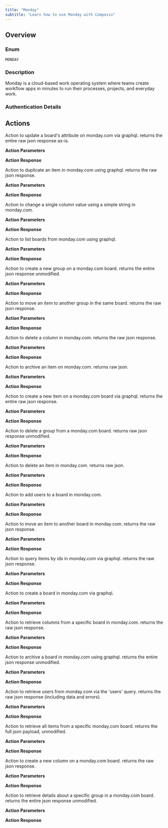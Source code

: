 ```yaml
---
title: "Monday"
subtitle: "Learn how to use Monday with Composio"
---
```



## Overview

### Enum
`MONDAY`

### Description
Monday is a cloud-based work operating system where teams create
    workflow apps in minutes to run their processes, projects, and
    everyday work.

### Authentication Details

<Accordion title="OAUTH2">
<ParamField path="client_id" type="string" required={true}>
</ParamField>

<ParamField path="client_secret" type="string" required={true}>
</ParamField>

<ParamField path="oauth_redirect_uri" type="string" default="https://backend.composio.dev/api/v1/auth-apps/add">
</ParamField>

<ParamField path="scopes" type="string" default="account:read,assets:read,boards:read,boards:write,docs:read,docs:write,me:read,notifications:write,tags:read,teams:read,updates:read,updates:write,users:read,users:write,webhooks:read,webhooks:write,workspaces:read,workspaces:write">
</ParamField>

<ParamField path="base_url" type="string" default="https://api.monday.com">
</ParamField>

</Accordion>


## Actions

<AccordionGroup>
<Accordion title="MONDAY_UPDATE_BOARD">
Action to update a board's attribute on monday.com via graphql. returns the entire raw json response as-is.

**Action Parameters**

<ParamField path="board_id" type="integer" required={true}>
</ParamField>

<ParamField path="board_attribute" type="string" required={true}>
</ParamField>

<ParamField path="new_value" type="string" required={true}>
</ParamField>


**Action Response**

<ParamField path="data" type="object">
</ParamField>

<ParamField path="successful" type="boolean">
</ParamField>

<ParamField path="error" type="">
</ParamField>

</Accordion>

<Accordion title="MONDAY_DUPLICATE_ITEM">
Action to duplicate an item in monday.com using graphql. returns the raw json response.

**Action Parameters**

<ParamField path="board_id" type="integer" required={true}>
</ParamField>

<ParamField path="item_id" type="integer" required={true}>
</ParamField>

<ParamField path="with_updates" type="boolean">
</ParamField>


**Action Response**

<ParamField path="data" type="object">
</ParamField>

<ParamField path="successful" type="boolean">
</ParamField>

<ParamField path="error" type="">
</ParamField>

</Accordion>

<Accordion title="MONDAY_CHANGE_SIMPLE_COLUMN_VALUE">
Action to change a single column value using a simple string in monday.com.

**Action Parameters**

<ParamField path="board_id" type="integer" required={true}>
</ParamField>

<ParamField path="item_id" type="integer" required={true}>
</ParamField>

<ParamField path="column_id" type="string" required={true}>
</ParamField>

<ParamField path="value" type="string" required={true}>
</ParamField>

<ParamField path="create_labels_if_missing" type="boolean">
</ParamField>


**Action Response**

<ParamField path="data" type="object">
</ParamField>

<ParamField path="successful" type="boolean">
</ParamField>

<ParamField path="error" type="">
</ParamField>

</Accordion>

<Accordion title="MONDAY_LIST_BOARDS">
Action to list boards from monday.com using graphql.

**Action Parameters**

<ParamField path="limit" type="integer" default="25">
</ParamField>

<ParamField path="page" type="integer" default="1">
</ParamField>

<ParamField path="state" type="string" default="active">
</ParamField>


**Action Response**

<ParamField path="data" type="object">
</ParamField>

<ParamField path="successful" type="boolean">
</ParamField>

<ParamField path="error" type="">
</ParamField>

</Accordion>

<Accordion title="MONDAY_CREATE_GROUP">
Action to create a new group on a monday.com board. returns the entire json response unmodified.

**Action Parameters**

<ParamField path="board_id" type="integer" required={true}>
</ParamField>

<ParamField path="group_name" type="string" required={true}>
</ParamField>


**Action Response**

<ParamField path="data" type="object">
</ParamField>

<ParamField path="successful" type="boolean">
</ParamField>

<ParamField path="error" type="">
</ParamField>

</Accordion>

<Accordion title="MONDAY_MOVE_ITEM_TO_GROUP">
Action to move an item to another group in the same board. returns the raw json response.

**Action Parameters**

<ParamField path="item_id" type="integer" required={true}>
</ParamField>

<ParamField path="group_id" type="string" required={true}>
</ParamField>


**Action Response**

<ParamField path="data" type="object">
</ParamField>

<ParamField path="successful" type="boolean">
</ParamField>

<ParamField path="error" type="">
</ParamField>

</Accordion>

<Accordion title="MONDAY_DELETE_COLUMN">
Action to delete a column in monday.com. returns the raw json response.

**Action Parameters**

<ParamField path="board_id" type="integer" required={true}>
</ParamField>

<ParamField path="column_id" type="string" required={true}>
</ParamField>


**Action Response**

<ParamField path="data" type="object">
</ParamField>

<ParamField path="successful" type="boolean">
</ParamField>

<ParamField path="error" type="">
</ParamField>

</Accordion>

<Accordion title="MONDAY_ARCHIVE_ITEM">
Action to archive an item on monday.com. returns raw json.

**Action Parameters**

<ParamField path="item_id" type="integer" required={true}>
</ParamField>


**Action Response**

<ParamField path="data" type="object">
</ParamField>

<ParamField path="successful" type="boolean">
</ParamField>

<ParamField path="error" type="">
</ParamField>

</Accordion>

<Accordion title="MONDAY_CREATE_ITEM">
Action to create a new item on a monday.com board via graphql. returns the entire raw json response.

**Action Parameters**

<ParamField path="board_id" type="integer" required={true}>
</ParamField>

<ParamField path="item_name" type="string" required={true}>
</ParamField>

<ParamField path="group_id" type="string">
</ParamField>

<ParamField path="column_values" type="string">
</ParamField>


**Action Response**

<ParamField path="data" type="object">
</ParamField>

<ParamField path="successful" type="boolean">
</ParamField>

<ParamField path="error" type="">
</ParamField>

</Accordion>

<Accordion title="MONDAY_DELETE_GROUP">
Action to delete a group from a monday.com board. returns raw json response unmodified.

**Action Parameters**

<ParamField path="board_id" type="integer" required={true}>
</ParamField>

<ParamField path="group_id" type="string" required={true}>
</ParamField>


**Action Response**

<ParamField path="data" type="object">
</ParamField>

<ParamField path="successful" type="boolean">
</ParamField>

<ParamField path="error" type="">
</ParamField>

</Accordion>

<Accordion title="MONDAY_DELETE_ITEM">
Action to delete an item in monday.com. returns raw json.

**Action Parameters**

<ParamField path="item_id" type="integer" required={true}>
</ParamField>


**Action Response**

<ParamField path="data" type="object">
</ParamField>

<ParamField path="successful" type="boolean">
</ParamField>

<ParamField path="error" type="">
</ParamField>

</Accordion>

<Accordion title="MONDAY_ADD_USERS_TO_BOARD">
Action to add users to a board in monday.com.

**Action Parameters**

<ParamField path="board_id" type="integer" required={true}>
</ParamField>

<ParamField path="user_ids" type="array" required={true}>
</ParamField>

<ParamField path="kind" type="string" default="subscriber">
</ParamField>


**Action Response**

<ParamField path="data" type="object">
</ParamField>

<ParamField path="successful" type="boolean">
</ParamField>

<ParamField path="error" type="">
</ParamField>

</Accordion>

<Accordion title="MONDAY_MOVE_ITEM_TO_BOARD">
Action to move an item to another board in monday.com. returns the raw json response.

**Action Parameters**

<ParamField path="board_id" type="integer" required={true}>
</ParamField>

<ParamField path="item_id" type="integer" required={true}>
</ParamField>

<ParamField path="group_id" type="string" required={true}>
</ParamField>


**Action Response**

<ParamField path="data" type="object">
</ParamField>

<ParamField path="successful" type="boolean">
</ParamField>

<ParamField path="error" type="">
</ParamField>

</Accordion>

<Accordion title="MONDAY_LIST_ITEMS">
Action to query items by ids in monday.com via graphql. returns the raw json response.

**Action Parameters**

<ParamField path="item_ids" type="array" required={true}>
</ParamField>


**Action Response**

<ParamField path="data" type="object">
</ParamField>

<ParamField path="successful" type="boolean">
</ParamField>

<ParamField path="error" type="">
</ParamField>

</Accordion>

<Accordion title="MONDAY_CREATE_BOARD">
Action to create a board in monday.com via graphql.

**Action Parameters**

<ParamField path="board_name" type="string" required={true}>
</ParamField>

<ParamField path="board_kind" type="string" required={true}>
</ParamField>

<ParamField path="board_owner_ids" type="array">
</ParamField>

<ParamField path="board_subscriber_ids" type="array">
</ParamField>

<ParamField path="board_subscriber_teams_ids" type="array">
</ParamField>

<ParamField path="description" type="string">
</ParamField>

<ParamField path="folder_id" type="integer">
</ParamField>

<ParamField path="workspace_id" type="integer">
</ParamField>

<ParamField path="template_id" type="integer">
</ParamField>


**Action Response**

<ParamField path="data" type="object">
</ParamField>

<ParamField path="successful" type="boolean">
</ParamField>

<ParamField path="error" type="">
</ParamField>

</Accordion>

<Accordion title="MONDAY_LIST_COLUMNS">
Action to retrieve columns from a specific board in monday.com. returns the raw json response.

**Action Parameters**

<ParamField path="board_id" type="integer" required={true}>
</ParamField>


**Action Response**

<ParamField path="data" type="object">
</ParamField>

<ParamField path="successful" type="boolean">
</ParamField>

<ParamField path="error" type="">
</ParamField>

</Accordion>

<Accordion title="MONDAY_ARCHIVE_BOARD">
Action to archive a board in monday.com using graphql. returns the entire json response unmodified.

**Action Parameters**

<ParamField path="board_id" type="integer" required={true}>
</ParamField>


**Action Response**

<ParamField path="data" type="object">
</ParamField>

<ParamField path="successful" type="boolean">
</ParamField>

<ParamField path="error" type="">
</ParamField>

</Accordion>

<Accordion title="MONDAY_LIST_USERS">
Action to retrieve users from monday.com via the 'users' query. returns the raw json response (including data and errors).

**Action Parameters**

<ParamField path="limit" type="integer" default="25">
</ParamField>

<ParamField path="page" type="integer" default="1">
</ParamField>


**Action Response**

<ParamField path="data" type="object">
</ParamField>

<ParamField path="successful" type="boolean">
</ParamField>

<ParamField path="error" type="">
</ParamField>

</Accordion>

<Accordion title="MONDAY_LIST_BOARD_ITEMS">
Action to retrieve all items from a specific monday.com board. returns the full json payload, unmodified.

**Action Parameters**

<ParamField path="board_id" type="integer" required={true}>
</ParamField>


**Action Response**

<ParamField path="data" type="object">
</ParamField>

<ParamField path="successful" type="boolean">
</ParamField>

<ParamField path="error" type="">
</ParamField>

</Accordion>

<Accordion title="MONDAY_CREATE_COLUMN">
Action to create a new column on a monday.com board. returns the raw json response.

**Action Parameters**

<ParamField path="board_id" type="integer" required={true}>
</ParamField>

<ParamField path="column_type" type="string" required={true}>
</ParamField>

<ParamField path="title" type="string" required={true}>
</ParamField>

<ParamField path="description" type="string">
</ParamField>

<ParamField path="after_column_id" type="string">
</ParamField>

<ParamField path="defaults" type="string">
</ParamField>


**Action Response**

<ParamField path="data" type="object">
</ParamField>

<ParamField path="successful" type="boolean">
</ParamField>

<ParamField path="error" type="">
</ParamField>

</Accordion>

<Accordion title="MONDAY_GET_GROUP_DETAILS">
Action to retrieve details about a specific group in a monday.com board. returns the entire json response unmodified.

**Action Parameters**

<ParamField path="board_id" type="integer" required={true}>
</ParamField>

<ParamField path="group_id" type="string" required={true}>
</ParamField>


**Action Response**

<ParamField path="data" type="object">
</ParamField>

<ParamField path="successful" type="boolean">
</ParamField>

<ParamField path="error" type="">
</ParamField>

</Accordion>

</AccordionGroup>
